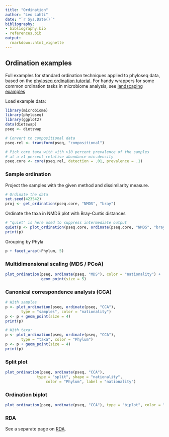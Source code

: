 ```yaml
---
title: "Ordination"
author: "Leo Lahti"
date: "`r Sys.Date()`"
bibliography: 
- bibliography.bib
- references.bib
output: 
  rmarkdown::html_vignette
---
```

<!--
  %\VignetteEngine{knitr::rmarkdown}
  %\VignetteIndexEntry{microbiome tutorial - ordination}
  %\usepackage[utf8]{inputenc}
  %\VignetteEncoding{UTF-8}  
-->


## Ordination examples

Full examples for standard ordination techniques applied to phyloseq data, based on the [phyloseq ordination tutorial](http://joey711.github.io/phyloseq/plot_ordination-examples.html). For handy wrappers for some common ordination tasks in microbiome analysis, see [landscaping examples](Landscaping.html)


Load example data:

```r
library(microbiome)
library(phyloseq)
library(ggplot2)
data(dietswap)
pseq <- dietswap

# Convert to compositional data
pseq.rel <- transform(pseq, "compositional")

# Pick core taxa with with >10 percent prevalence of the samples
# at a >1 percent relative abundance min.density
pseq.core <- core(pseq.rel, detection = .01, prevalence = .1)
```


### Sample ordination

Project the samples with the given method and dissimilarity measure. 

```r
# Ordinate the data
set.seed(423542)
proj <- get_ordination(pseq.core, "NMDS", "bray")
```


Ordinate the taxa in NMDS plot with Bray-Curtis distances

```r
# "quiet" is here used to suppress intermediate output
quiet(p <- plot_ordination(pseq.core, ordinate(pseq.core, "NMDS", "bray"), type = "taxa", color = "Phylum", title = "Taxa ordination"))
print(p)
```

Grouping by Phyla

```r
p + facet_wrap(~Phylum, 5)
```


### Multidimensional scaling (MDS / PCoA)

```r
plot_ordination(pseq, ordinate(pseq, "MDS"), color = "nationality") +
                geom_point(size = 5)
```


### Canonical correspondence analysis (CCA)


```r
# With samples
p <- plot_ordination(pseq, ordinate(pseq, "CCA"),
       type = "samples", color = "nationality")
p <- p + geom_point(size = 4)
print(p)

# With taxa:
p <- plot_ordination(pseq, ordinate(pseq, "CCA"),
       type = "taxa", color = "Phylum")
p <- p + geom_point(size = 4)
print(p)
```


### Split plot

```r
plot_ordination(pseq, ordinate(pseq, "CCA"),
		      type = "split", shape = "nationality", 
    		      color = "Phylum", label = "nationality")
```


### Ordination biplot

```r
plot_ordination(pseq, ordinate(pseq, "CCA"), type = "biplot", color = "Phylum")
```





### RDA

See a separate page on [RDA](RDA.html).




